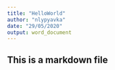 ```yaml
---
title: "HelloWorld"
author: "nlypyavka"
date: "29/05/2020"
output: word_document
---
```


## This is a markdown file

